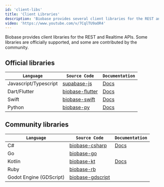 ```yaml
---
id: 'client-libs'
title: 'Client Libraries'
description: 'Biobase provides several client libraries for the REST and Realtime APIs.'
video: 'https://www.youtube.com/v/7CqlTU9aOR4'
---
```


Biobase provides client libraries for the REST and Realtime APIs. Some libraries are officially supported, and some are contributed by the community.

## Official libraries

| `Language`            | `Source Code`                                                                                        | `Documentation`                                                     |
| --------------------- | ---------------------------------------------------------------------------------------------------- | ------------------------------------------------------------------- |
| Javascript/Typescript | [supabase-js](https://github.com/supabase/supabase-js)                                               | [Docs](https://biobase.studio/docs/reference/javascript/introduction) |
| Dart/Flutter          | [biobase-flutter](https://github.com/biobase-ai/biobase-flutter/tree/main/packages/biobase_flutter) | [Docs](https://biobase.studio/docs/reference/dart/introduction)       |
| Swift                 | [biobase-swift](https://github.com/biobase-ai/biobase-swift)                                         | [Docs](https://biobase.studio/docs/reference/swift/introduction)      |
| Python                | [biobase-py](https://github.com/biobase-ai/biobase-py)                                               | [Docs](https://biobase.studio/docs/reference/python/initializing)     |

## Community libraries

| `Language`              | `Source Code`                                                                    | `Documentation`                                                 |
| ----------------------- | -------------------------------------------------------------------------------- | --------------------------------------------------------------- |
| C#                      | [biobase-csharp](https://github.com/biobase-ai-community/biobase-csharp)         | [Docs](https://biobase.studio/docs/reference/csharp/introduction) |
| Go                      | [biobase-go](https://github.com/biobase-ai-community/biobase-go)                 |                                                                 |
| Kotlin                  | [biobase-kt](https://github.com/biobase-ai-community/biobase-kt)                 | [Docs](https://biobase.studio/docs/reference/kotlin/introduction) |
| Ruby                    | [biobase-rb](https://github.com/biobase-ai-community/biobase-rb)                 |                                                                 |
| Godot Engine (GDScript) | [biobase-gdscript](https://github.com/biobase-ai-community/godot-engine.biobase) |                                                                 |
